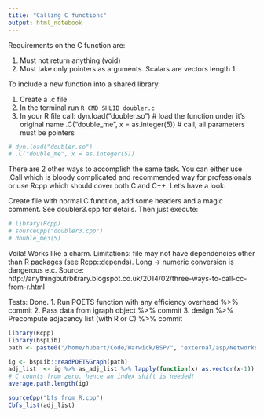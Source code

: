 ```yaml
---
title: "Calling C functions"
output: html_notebook
---
```


Requirements on the C function are:

1.  Must not return anything (void)
2.  Must take only pointers as arguments. Scalars are vectors length 1

To include a new function into a shared library:

1. Create a .c file
2. In the terminal run `R CMD SHLIB doubler.c`
3. In your R file call:
    dyn.load("doubler.so")  # load the function under it's original name
    .C("double_me", x = as.integer(5))  # call, all parameters must be pointers
```r
# dyn.load("doubler.so")
# .C("double_me", x = as.integer(5))
```

There are 2 other ways to accomplish the same task. You can either use .Call which is bloody complicated and recommended way for professionals or use Rcpp which should cover both C and C++. Let's have a look:

Create file with normal C function, add some headers and a magic comment. See doubler3.cpp for details.
Then just execute:
```r
# library(Rcpp)
# sourceCpp("doubler3.cpp")
# double_me3(5)
```
Voila! Works like a charm.
Limitations: file may not have dependencies other than R packages (see Rcpp::depends). Long -> numeric conversion is dangerous etc.
Source: http://anythingbutrbitrary.blogspot.co.uk/2014/02/three-ways-to-call-cc-from-r.html


Tests:
Done. 1. Run POETS function with any efficiency overhead %>% commit
2. Pass data from igraph object %>% commit
3. design %>% Precompute adjacency list (with R or C) %>% commit

```r
library(Rcpp)
library(bspLib)
path <- paste0("/home/hubert/Code/Warwick/BSP/", "external/asp/Networks/n5.edges")
```

```r
ig <- bspLib::readPOETSGraph(path)
adj_list  <- ig %>% as_adj_list %>% lapply(function(x) as.vector(x-1))
# C counts from zero, hence an index shift is needed!
average.path.length(ig)
```

```r
sourceCpp("bfs_from_R.cpp")
Cbfs_list(adj_list)
```

